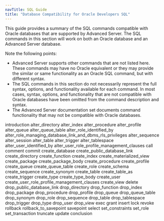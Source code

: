 ```yaml
---
navTitle: SQL Guide
title: "Database Compatibility for Oracle Developers SQL"
---
```


This guide provides a summary of the SQL commands compatible with Oracle databases that are supported by Advanced Server. The SQL commands in this section will work on both an Oracle database and an Advanced Server database.

Note the following points:

-   Advanced Server supports other commands that are not listed here. These commands may have no Oracle equivalent or they may provide the similar or same functionality as an Oracle SQL command, but with different syntax.
-   The SQL commands in this section do not necessarily represent the full syntax, options, and functionality available for each command. In most cases, syntax, options, and functionality that are not compatible with Oracle databases have been omitted from the command description and syntax.
-   The Advanced Server documentation set documents command functionality that may not be compatible with Oracle databases.

<div class="toctree" maxdepth="4">

introduction alter_directory alter_index alter_procedure alter_profile alter_queue alter_queue_table alter_role_identified_by alter_role_managing_database_link_and_dbms_rls_privileges alter_sequence alter_session alter_table alter_trigger alter_tablespace alter_user_identified_by alter_user_role_profile_management_clauses call comment commit create_database create_public_database_link create_directory create_function create_index create_materialized_view create_package create_package_body create_procedure create_profile create_queue create_queue_table create_role create_schema create_sequence create_synonym create_table create_table_as create_trigger create_type create_type_body create_user create_user_role_profile_management_clauses create_view delete drop_public_database_link drop_directory drop_function drop_index drop_package drop_procedure drop_profile drop_queue drop_queue_table drop_synonym drop_role drop_sequence drop_table drop_tablespace drop_trigger drop_type drop_user drop_view exec grant insert lock revoke rollback rollback_to_savepoint savepoint select set_constraints set_role set_transaction truncate update conclusion

</div>
